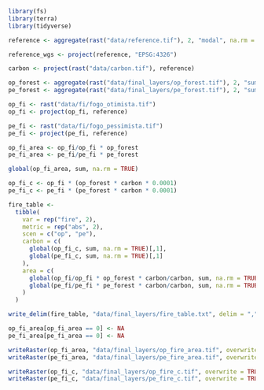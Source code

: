 ```r
library(fs)
library(terra)
library(tidyverse)

```

```r
reference <- aggregate(rast("data/reference.tif"), 2, "modal", na.rm = TRUE)

reference_wgs <- project(reference, "EPSG:4326")

carbon <- project(rast("data/carbon.tif"), reference)

op_forest <- aggregate(rast("data/final_layers/op_forest.tif"), 2, "sum", na.rm = TRUE)[[18]] # Optimistic
pe_forest <- aggregate(rast("data/final_layers/pe_forest.tif"), 2, "sum", na.rm = TRUE)[[18]] # Pessimistic

op_fi <- rast("data/fi/fogo_otimista.tif")
op_fi <- project(op_fi, reference)

pe_fi <- rast("data/fi/fogo_pessimista.tif")
pe_fi <- project(pe_fi, reference)

op_fi_area <- op_fi/op_fi * op_forest
pe_fi_area <- pe_fi/pe_fi * pe_forest

global(op_fi_area, sum, na.rm = TRUE)

op_fi_c <- op_fi * (op_forest * carbon * 0.0001)
pe_fi_c <- pe_fi * (pe_forest * carbon * 0.0001)

fire_table <-
  tibble(
    var = rep("fire", 2),
    metric = rep("abs", 2),
    scen = c("op", "pe"),
    carbon = c(
      global(op_fi_c, sum, na.rm = TRUE)[,1],
      global(pe_fi_c, sum, na.rm = TRUE)[,1]
    ),
    area = c(
      global(op_fi/op_fi * op_forest * carbon/carbon, sum, na.rm = TRUE)[,1],
      global(pe_fi/pe_fi * pe_forest * carbon/carbon, sum, na.rm = TRUE)[,1]
    )
  )

write_delim(fire_table, "data/final_layers/fire_table.txt", delim = ",")

op_fi_area[op_fi_area == 0] <- NA
pe_fi_area[pe_fi_area == 0] <- NA

writeRaster(op_fi_area, "data/final_layers/op_fire_area.tif", overwrite = TRUE)
writeRaster(pe_fi_area, "data/final_layers/pe_fire_area.tif", overwrite = TRUE)

writeRaster(op_fi_c, "data/final_layers/op_fire_c.tif", overwrite = TRUE)
writeRaster(pe_fi_c, "data/final_layers/pe_fire_c.tif", overwrite = TRUE)

```

